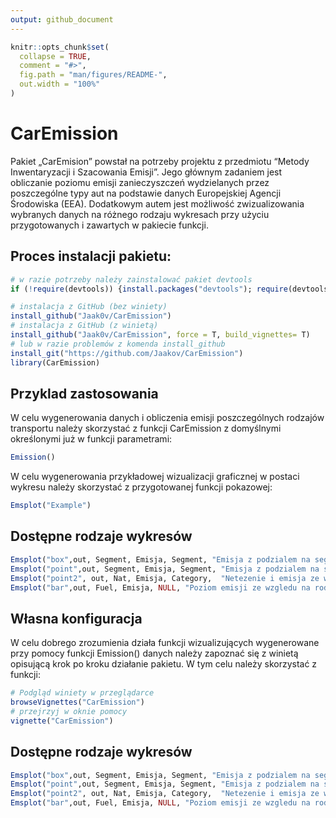 ```yaml
---
output: github_document
---
```


<!-- README.md is generated from README.Rmd. Please edit that file -->

```r
knitr::opts_chunk$set(
  collapse = TRUE,
  comment = "#>",
  fig.path = "man/figures/README-",
  out.width = "100%"
)
```

# CarEmission

<!-- badges: start -->
<!-- badges: end -->

Pakiet „CarEmision” powstał na potrzeby projektu z przedmiotu "Metody Inwentaryzacji i Szacowania Emisji".
Jego głównym zadaniem jest obliczanie poziomu emisji zanieczyszczeń wydzielanych przez poszczególne typy aut na podstawie danych Europejskiej Agencji Środowiska (EEA). Dodatkowym autem jest możliwość zwizualizowania wybranych danych na różnego rodzaju wykresach przy użyciu przygotowanych i zawartych w pakiecie funkcji. 


## Proces instalacji pakietu:

```r
# w razie potrzeby należy zainstalować pakiet devtools
if (!require(devtools)) {install.packages("devtools"); require(devtools)}

# instalacja z GitHub (bez winiety)
install_github("Jaak0v/CarEmission")
# instalacja z GitHub (z winietą)
install_github("Jaak0v/CarEmission", force = T, build_vignettes= T)
# lub w razie problemów z komenda install_github
install_git("https://github.com/Jaakov/CarEmission")
library(CarEmission)
```

## Przyklad zastosowania

W celu wygenerowania danych i obliczenia emisji poszczególnych rodzajów transportu należy skorzystać z funkcji CarEmission z domyślnymi określonymi już w funkcji parametrami: 

```r
Emission()
```

W celu wygenerowania przykładowej wizualizacji graficznej w postaci wykresu należy skorzystać z przygotowanej funkcji pokazowej:

```r
Emsplot("Example")
```

## Dostępne rodzaje wykresów

```r
Emsplot("box",out, Segment, Emisja, Segment, "Emisja z podzialem na segment")
Emsplot("point",out, Segment, Emisja, Segment, "Emisja z podzialem na segment")
Emsplot("point2", out, Nat, Emisja, Category,  "Netezenie i emisja ze wzgledu na kategorie")
Emsplot("bar",out, Fuel, Emisja, NULL, "Poziom emisji ze wzgledu na rodzaj paliwa")
```

## Własna konfiguracja

W celu dobrego zrozumienia działa funkcji wizualizujących wygenerowane przy pomocy funkcji Emission() danych należy zapoznać się z winietą opisującą krok po kroku działanie pakietu. W tym celu należy skorzystać z funkcji: 

```r
# Podgląd winiety w przeglądarce
browseVignettes("CarEmission")
# przejrzyj w oknie pomocy
vignette("CarEmission")
```

## Dostępne rodzaje wykresów

```r
Emsplot("box",out, Segment, Emisja, Segment, "Emisja z podzialem na segment")
Emsplot("point",out, Segment, Emisja, Segment, "Emisja z podzialem na segment")
Emsplot("point2", out, Nat, Emisja, Category,  "Netezenie i emisja ze wzgledu na kategorie")
Emsplot("bar",out, Fuel, Emisja, NULL, "Poziom emisji ze wzgledu na rodzaj paliwa")
```